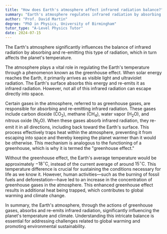 ```yaml
---
title: "How does Earth's atmosphere affect infrared radiation balance?"
summary: "Earth's atmosphere regulates infrared radiation by absorbing and re-emitting it, which plays a critical role in maintaining the planet's temperature balance."
author: "Prof. David Martin"
degree: "PhD in Physics, University of Birmingham"
tutor_type: "A-Level Physics Tutor"
date: 2024-07-15
---
```


The Earth's atmosphere significantly influences the balance of infrared radiation by absorbing and re-emitting this type of radiation, which in turn affects the planet's temperature.

The atmosphere plays a vital role in regulating the Earth's temperature through a phenomenon known as the greenhouse effect. When solar energy reaches the Earth, it primarily arrives as visible light and ultraviolet radiation. The Earth's surface absorbs this energy and re-emits it as infrared radiation. However, not all of this infrared radiation can escape directly into space.

Certain gases in the atmosphere, referred to as greenhouse gases, are responsible for absorbing and re-emitting infrared radiation. These gases include carbon dioxide ($\text{CO}_2$), methane ($\text{CH}_4$), water vapor ($\text{H}_2\text{O}$), and nitrous oxide ($\text{N}_2\text{O}$). When these gases absorb infrared radiation, they re-emit it in all directions, including back toward the Earth's surface. This process effectively traps heat within the atmosphere, preventing it from escaping into space and thereby keeping the planet warmer than it would be otherwise. This mechanism is analogous to the functioning of a greenhouse, which is why it is termed the "greenhouse effect."

Without the greenhouse effect, the Earth's average temperature would be approximately $-18^\circ \text{C}$, instead of the current average of around $15^\circ \text{C}$. This temperature difference is crucial for sustaining the conditions necessary for life as we know it. However, human activities—such as the burning of fossil fuels and deforestation—have led to an increase in the concentration of greenhouse gases in the atmosphere. This enhanced greenhouse effect results in additional heat being trapped, which contributes to global warming and climate change.

In summary, the Earth's atmosphere, through the actions of greenhouse gases, absorbs and re-emits infrared radiation, significantly influencing the planet's temperature and climate. Understanding this intricate balance is essential for addressing challenges related to global warming and promoting environmental sustainability.
    